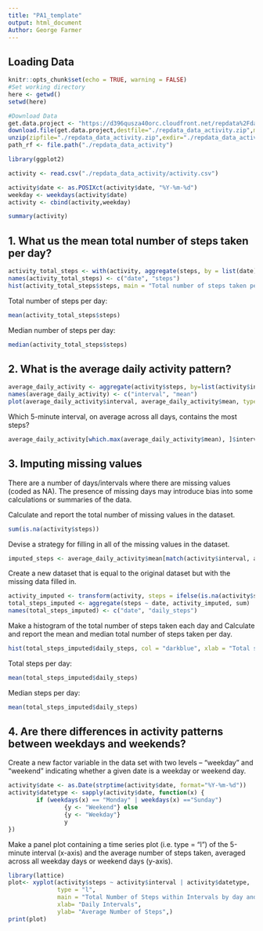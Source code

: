 ---
title: "PA1_template"
output: html_document
Author: George Farmer
---
## Loading Data
```{r setup, include=TRUE}
knitr::opts_chunk$set(echo = TRUE, warning = FALSE)
#Set working directory
here <- getwd()
setwd(here)

#Download Data
get.data.project <- "https://d396qusza40orc.cloudfront.net/repdata%2Fdata%2Factivity.zip"
download.file(get.data.project,destfile="./repdata_data_activity.zip",method="auto")
unzip(zipfile="./repdata_data_activity.zip",exdir="./repdata_data_activity")
path_rf <- file.path("./repdata_data_activity")

library(ggplot2)

activity <- read.csv("./repdata_data_activity/activity.csv")

activity$date <- as.POSIXct(activity$date, "%Y-%m-%d")
weekday <- weekdays(activity$date)
activity <- cbind(activity,weekday)

summary(activity)
```

## 1. What us the mean total number of steps taken per day?

```{r echo = TRUE}
activity_total_steps <- with(activity, aggregate(steps, by = list(date), FUN = sum, na.rm = TRUE))
names(activity_total_steps) <- c("date", "steps")
hist(activity_total_steps$steps, main = "Total number of steps taken per day", xlab = "Total steps taken per day", col = "darkblue", ylim = c(0,20), breaks = seq(0,25000, by=2500))
```

Total number of steps per day:
```{r echo = TRUE}
mean(activity_total_steps$steps)
```

Median number of steps per day:
```{r echo = TRUE}
median(activity_total_steps$steps)
```

## 2. What is the average daily activity pattern?
```{r echo = TRUE}
average_daily_activity <- aggregate(activity$steps, by=list(activity$interval), FUN=mean, na.rm=TRUE)
names(average_daily_activity) <- c("interval", "mean")
plot(average_daily_activity$interval, average_daily_activity$mean, type = "l", col="darkblue", lwd = 2, xlab="Interval", ylab="Average number of steps", main="Average number of steps per intervals")
```

Which 5-minute interval, on average across all days, contains the most steps?

```{r echo = TRUE}
average_daily_activity[which.max(average_daily_activity$mean), ]$interval
```

## 3. Imputing missing values

There are a number of days/intervals where there are missing values (coded as NA). The presence of missing days may introduce bias into some calculations or summaries of the data.

Calculate and report the total number of missing values in the dataset.
```{r echo = TRUE}
sum(is.na(activity$steps))
```

Devise a strategy for filling in all of the missing values in the dataset. 
```{r echo = TRUE}
imputed_steps <- average_daily_activity$mean[match(activity$interval, average_daily_activity$interval)]
```

Create a new dataset that is equal to the original dataset but with the missing data filled in.
```{r echo = TRUE}
activity_imputed <- transform(activity, steps = ifelse(is.na(activity$steps), yes = imputed_steps, no = activity$steps))
total_steps_imputed <- aggregate(steps ~ date, activity_imputed, sum)
names(total_steps_imputed) <- c("date", "daily_steps")
```

Make a histogram of the total number of steps taken each day and Calculate and report the mean and median total number of steps taken per day.

```{r echo = TRUE}
hist(total_steps_imputed$daily_steps, col = "darkblue", xlab = "Total steps per day", ylim = c(0,30), main = "Total number of steps taken each day", breaks = seq(0,25000,by=2500))
```

Total steps per day:
```{r echo = TRUE}
mean(total_steps_imputed$daily_steps)
```

Median steps per day:
```{r echo = TRUE}
mean(total_steps_imputed$daily_steps)
```

## 4. Are there differences in activity patterns between weekdays and weekends?

Create a new factor variable in the data set with two levels – “weekday” and “weekend” indicating whether a given date is a weekday or weekend day.
```{r echo = TRUE}
activity$date <- as.Date(strptime(activity$date, format="%Y-%m-%d"))
activity$datetype <- sapply(activity$date, function(x) {
        if (weekdays(x) == "Monday" | weekdays(x) =="Sunday") 
                {y <- "Weekend"} else 
                {y <- "Weekday"}
                y
})
```

Make a panel plot containing a time series plot (i.e. type = “l”) of the 5-minute interval (x-axis) and the average number of steps taken, averaged across all weekday days or weekend days (y-axis). 
```{r echo = TRUE}
library(lattice)
plot<- xyplot(activity$steps ~ activity$interval | activity$datetype,
              type = "l",
              main = "Total Number of Steps within Intervals by day and type",
              xlab= "Daily Intervals",
              ylab= "Average Number of Steps",)
print(plot)
```